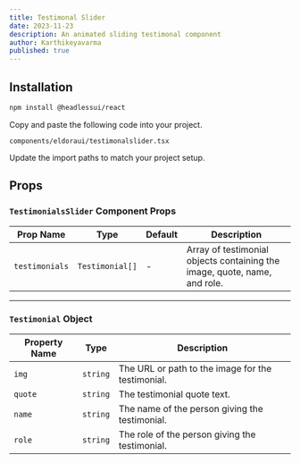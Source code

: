 ```yaml
---
title: Testimonal Slider
date: 2023-11-23
description: An animated sliding testimonal component
author: Karthikeyavarma
published: true
---
```


<ComponentPreview name="testimonalsliderdemo" />

## Installation

<Steps>

<Step>

```bash
npm install @headlessui/react
```

</Step>

<Step>Copy and paste the following code into your project.</Step>

`components/eldoraui/testimonalslider.tsx`

<ComponentSource name="testimonalslider" />

<Step>Update the import paths to match your project setup.</Step>

</Steps>

## Props

### `TestimonialsSlider` Component Props

| Prop Name      | Type            | Default | Description                                                               |
| -------------- | --------------- | ------- | ------------------------------------------------------------------------- |
| `testimonials` | `Testimonial[]` | -       | Array of testimonial objects containing the image, quote, name, and role. |

---

### `Testimonial` Object

| Property Name | Type     | Description                                       |
| ------------- | -------- | ------------------------------------------------- |
| `img`         | `string` | The URL or path to the image for the testimonial. |
| `quote`       | `string` | The testimonial quote text.                       |
| `name`        | `string` | The name of the person giving the testimonial.    |
| `role`        | `string` | The role of the person giving the testimonial.    |
